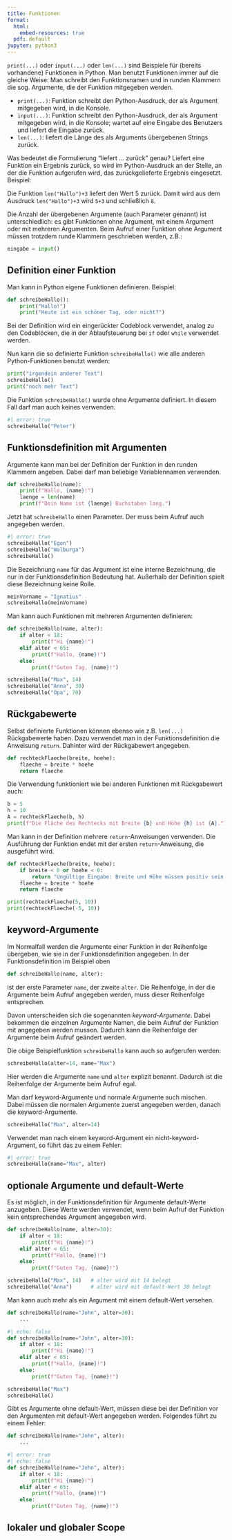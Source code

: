 ```yaml
---
title: Funktionen
format: 
  html:
    embed-resources: true
  pdf: default
jupyter: python3
---
```


\newcommand{\textasciicaret}{\texttt{\^{}}}

`print(...)` oder `input(...)` oder `len(...)` sind Beispiele für (bereits vorhandene) Funktionen in Python. Man benutzt Funktionen immer auf die gleiche Weise: Man schreibt den Funktionsnamen und in runden Klammern die sog. Argumente, die der Funktion mitgegeben werden. 

- `print(...)`: Funktion schreibt den Python-Ausdruck, der als Argument mitgegeben wird, in die Konsole.
- `input(...)`: Funktion schreibt den Python-Ausdruck, der als Argument mitgegeben wird, in die Konsole; wartet auf eine Eingabe des Benutzers und liefert die Eingabe zurück.
- `len(...)`: liefert die Länge des als Arguments übergebenen Strings zurück.

Was bedeutet die Formulierung "liefert ... zurück" genau?
Liefert eine Funktion ein Ergebnis zurück, so wird im Python-Ausdruck an der Stelle, an der die Funktion aufgerufen wird, das zurückgelieferte Ergebnis eingesetzt. Beispiel:

Die Funktion `len("Hallo")+3` liefert den Wert 5 zurück. Damit wird aus dem Ausdruck `len("Hallo")+3` wird `5+3` und schließlich `8`.

Die Anzahl der übergebenen Argumente (auch Parameter genannt) ist unterschiedlich: es gibt Funktionen ohne Argument, mit einem Argument oder mit mehreren Argumenten. Beim Aufruf einer Funktion ohne Argument müssen trotzdem runde Klammern geschrieben werden, z.B.:
```Python
eingabe = input()
```

## Definition einer Funktion

Man kann in Python eigene Funktionen definieren. Beispiel:

```python
def schreibeHallo():
    print("Hallo!")
    print("Heute ist ein schöner Tag, oder nicht?")
```

Bei der Definition wird ein eingerückter Codeblock verwendet, analog zu den Codeblöcken, die in der Ablaufsteuerung bei `if` oder `while` verwendet werden.

Nun kann die so definierte Funktion `schreibeHallo()` wie alle anderen Python-Funktionen benutzt werden:

```python
print("irgendein anderer Text")
schreibeHallo()
print("noch mehr Text")
```

Die Funktion `schreibeHallo()` wurde ohne Argumente definiert. In diesem Fall darf man auch keines verwenden.

```python
#| error: true
schreibeHallo("Peter")
```

## Funktionsdefinition mit Argumenten

Argumente kann man bei der Definition der Funktion in den runden Klammern angeben. Dabei darf man beliebige Variablennamen verwenden.

```python
def schreibeHallo(name):
    print(f"Hallo, {name}!")
    laenge = len(name)
    print(f"Dein Name ist {laenge} Buchstaben lang.")
```

Jetzt hat `schreibeHallo` einen Parameter. Der muss beim Aufruf auch angegeben werden.

```python
#| error: true
schreibeHallo("Egon")
schreibeHallo("Walburga")
schreibeHallo()
```

Die Bezeichnung `name` für das Argument ist eine interne Bezeichnung, die nur in der Funktionsdefinition Bedeutung hat. Außerhalb der Definition spielt diese Bezeichnung keine Rolle.

```python
meinVorname = "Ignatius"
schreibeHallo(meinVorname)
```

Man kann auch Funktionen mit mehreren Argumenten definieren:

```python
def schreibeHallo(name, alter):
    if alter < 18:
        print(f"Hi {name}!")
    elif alter < 65:
        print(f"Hallo, {name}!")
    else:
        print(f"Guten Tag, {name}!")
```

```python
schreibeHallo("Max", 14)
schreibeHallo("Anna", 30)
schreibeHallo("Opa", 70)
```

## Rückgabewerte

Selbst definierte Funktionen können ebenso wie z.B. `len(...)` Rückgabewerte haben. Dazu verwendet man in der Funktionsdefinition die Anweisung `return`. Dahinter wird der Rückgabewert angegeben.

```python
def rechteckFlaeche(breite, hoehe):
    flaeche = breite * hoehe
    return flaeche
```

Die Verwendung funktioniert wie bei anderen Funktionen mit Rückgabewert auch:

```python
b = 5
h = 10
A = rechteckFlaeche(b, h)
print(f"Die Fläche des Rechtecks mit Breite {b} und Höhe {h} ist {A}.")
```

Man kann in der Definition mehrere `return`-Anweisungen verwenden. Die Ausführung der Funktion endet mit der ersten `return`-Anweisung, die ausgeführt wird.

```python
def rechteckFlaeche(breite, hoehe):
    if breite < 0 or hoehe < 0:
        return "Ungültige Eingabe: Breite und Höhe müssen positiv sein."
    flaeche = breite * hoehe
    return flaeche
```

```python
print(rechteckFlaeche(5, 10))
print(rechteckFlaeche(-5, 10))
```

## keyword-Argumente

Im Normalfall werden die Argumente einer Funktion in der Reihenfolge übergeben, wie sie in der Funktionsdefinition angegeben. In der Funktionsdefinition im Beispiel oben

```Python
def schreibeHallo(name, alter):
```
ist der erste Parameter `name`, der zweite `alter`. Die Reihenfolge, in der die Argumente beim Aufruf angegeben werden, muss dieser Reihenfolge entsprechen. 

Davon unterscheiden sich die sogenannten *keyword-Argumente*. Dabei bekommen die einzelnen Argumente Namen, die beim Aufruf der Funktion mit angegeben werden mussen. Dadurch kann die Reihenfolge der Argumente beim Aufruf geändert werden.

Die obige Beispielfunktion `schreibeHallo` kann auch so aufgerufen werden:
```python
schreibeHallo(alter=14, name="Max")
```

Hier werden die Argumente `name` und `alter` explizit benannt. Dadurch ist die Reihenfolge der Argumente beim Aufruf egal.


Man darf keyword-Argumente und normale Argumente auch mischen. Dabei müssen die normalen Argumente zuerst angegeben werden, danach die keyword-Argumente.
```python
schreibeHallo("Max", alter=14)
```

Verwendet man nach einem keyword-Argument ein nicht-keyword-Argument, so führt das zu einem Fehler:
```python
#| error: true
schreibeHallo(name="Max", alter)
```

## optionale Argumente und default-Werte


Es ist möglich, in der Funktionsdefinition für Argumente default-Werte anzugeben. Diese Werte werden verwendet, wenn beim Aufruf der Funktion kein entsprechendes Argument angegeben wird.
```python
def schreibeHallo(name, alter=30):
    if alter < 18:
        print(f"Hi {name}!")
    elif alter < 65:
        print(f"Hallo, {name}!")
    else:
        print(f"Guten Tag, {name}!")
```
```python
schreibeHallo("Max", 14)   # alter wird mit 14 belegt
schreibeHallo("Anna")      # alter wird mit default-Wert 30 belegt
```

Man kann auch mehr als ein Argument mit einem default-Wert versehen.
```python
def schreibeHallo(name="John", alter=30):
    ...
```



```python
#| echo: false
def schreibeHallo(name="John", alter=30):
    if alter < 18:
        print(f"Hi {name}!")
    elif alter < 65:
        print(f"Hallo, {name}!")
    else:
        print(f"Guten Tag, {name}!")
```

```python
schreibeHallo("Max")
schreibeHallo()
```




Gibt es Argumente ohne default-Wert, müssen diese bei der Definition vor den Argumenten mit default-Wert angegeben werden. Folgendes führt zu einem Fehler:
```python
def schreibeHallo(name="John", alter):
    ...
```

```python
#| error: true
#| echo: false
def schreibeHallo(name="John", alter):
    if alter < 18:
        print(f"Hi {name}!")
    elif alter < 65:
        print(f"Hallo, {name}!")
    else:
        print(f"Guten Tag, {name}!")
```

## lokaler und globaler Scope
